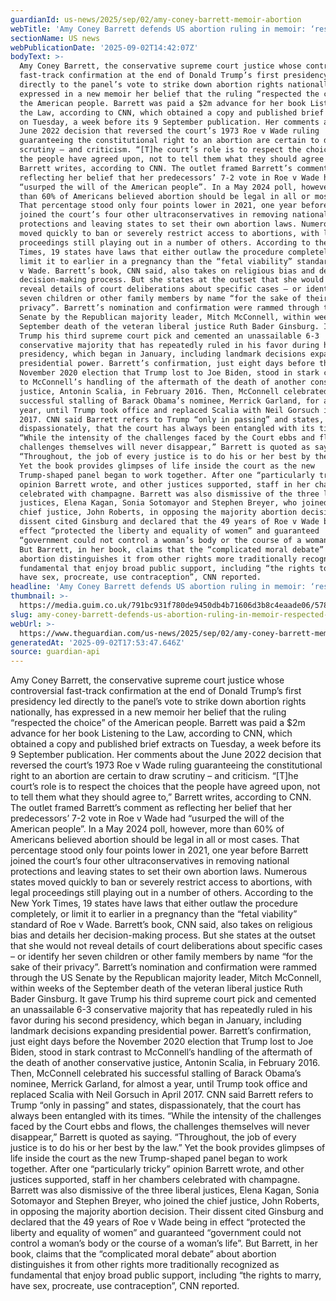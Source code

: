 ```yaml
---
guardianId: us-news/2025/sep/02/amy-coney-barrett-memoir-abortion
webTitle: 'Amy Coney Barrett defends US abortion ruling in memoir: ‘respected choice’'
sectionName: US news
webPublicationDate: '2025-09-02T14:42:07Z'
bodyText: >-
  Amy Coney Barrett, the conservative supreme court justice whose controversial
  fast-track confirmation at the end of Donald Trump’s first presidency led
  directly to the panel’s vote to strike down abortion rights nationally, has
  expressed in a new memoir her belief that the ruling “respected the choice” of
  the American people. Barrett was paid a $2m advance for her book Listening to
  the Law, according to CNN, which obtained a copy and published brief extracts
  on Tuesday, a week before its 9 September publication. Her comments about the
  June 2022 decision that reversed the court’s 1973 Roe v Wade ruling
  guaranteeing the constitutional right to an abortion are certain to draw
  scrutiny – and criticism. “[T]he court’s role is to respect the choices that
  the people have agreed upon, not to tell them what they should agree to,”
  Barrett writes, according to CNN. The outlet framed Barrett’s comment as
  reflecting her belief that her predecessors’ 7-2 vote in Roe v Wade had
  “usurped the will of the American people”. In a May 2024 poll, however, more
  than 60% of Americans believed abortion should be legal in all or most cases.
  That percentage stood only four points lower in 2021, one year before Barrett
  joined the court’s four other ultraconservatives in removing national
  protections and leaving states to set their own abortion laws. Numerous states
  moved quickly to ban or severely restrict access to abortions, with legal
  proceedings still playing out in a number of others. According to the New York
  Times, 19 states have laws that either outlaw the procedure completely, or
  limit it to earlier in a pregnancy than the “fetal viability” standard of Roe
  v Wade. Barrett’s book, CNN said, also takes on religious bias and details her
  decision-making process. But she states at the outset that she would not
  reveal details of court deliberations about specific cases – or identify her
  seven children or other family members by name “for the sake of their
  privacy”. Barrett’s nomination and confirmation were rammed through the US
  Senate by the Republican majority leader, Mitch McConnell, within weeks of the
  September death of the veteran liberal justice Ruth Bader Ginsburg. It gave
  Trump his third supreme court pick and cemented an unassailable 6-3
  conservative majority that has repeatedly ruled in his favor during his second
  presidency, which began in January, including landmark decisions expanding
  presidential power. Barrett’s confirmation, just eight days before the
  November 2020 election that Trump lost to Joe Biden, stood in stark contrast
  to McConnell’s handling of the aftermath of the death of another conservative
  justice, Antonin Scalia, in February 2016. Then, McConnell celebrated his
  successful stalling of Barack Obama’s nominee, Merrick Garland, for almost a
  year, until Trump took office and replaced Scalia with Neil Gorsuch in April
  2017. CNN said Barrett refers to Trump “only in passing” and states,
  dispassionately, that the court has always been entangled with its times.
  “While the intensity of the challenges faced by the Court ebbs and flows, the
  challenges themselves will never disappear,” Barrett is quoted as saying.
  “Throughout, the job of every justice is to do his or her best by the law.”
  Yet the book provides glimpses of life inside the court as the new
  Trump-shaped panel began to work together. After one “particularly tricky”
  opinion Barrett wrote, and other justices supported, staff in her chambers
  celebrated with champagne. Barrett was also dismissive of the three liberal
  justices, Elena Kagan, Sonia Sotomayor and Stephen Breyer, who joined the
  chief justice, John Roberts, in opposing the majority abortion decision. Their
  dissent cited Ginsburg and declared that the 49 years of Roe v Wade being in
  effect “protected the liberty and equality of women” and guaranteed
  “government could not control a woman’s body or the course of a woman’s life”.
  But Barrett, in her book, claims that the “complicated moral debate” about
  abortion distinguishes it from other rights more traditionally recognized as
  fundamental that enjoy broad public support, including “the rights to marry,
  have sex, procreate, use contraception”, CNN reported.
headline: 'Amy Coney Barrett defends US abortion ruling in memoir: ‘respected choice’'
thumbnail: >-
  https://media.guim.co.uk/791bc931f780de9450db4b71606d3b8c4eaade06/578_0_3334_2667/500.jpg
slug: amy-coney-barrett-defends-us-abortion-ruling-in-memoir-respected-choice
webUrl: >-
  https://www.theguardian.com/us-news/2025/sep/02/amy-coney-barrett-memoir-abortion
generatedAt: '2025-09-02T17:53:47.646Z'
source: guardian-api
---
```

Amy Coney Barrett, the conservative supreme court justice whose controversial fast-track confirmation at the end of Donald Trump’s first presidency led directly to the panel’s vote to strike down abortion rights nationally, has expressed in a new memoir her belief that the ruling “respected the choice” of the American people. Barrett was paid a $2m advance for her book Listening to the Law, according to CNN, which obtained a copy and published brief extracts on Tuesday, a week before its 9 September publication. Her comments about the June 2022 decision that reversed the court’s 1973 Roe v Wade ruling guaranteeing the constitutional right to an abortion are certain to draw scrutiny – and criticism. “[T]he court’s role is to respect the choices that the people have agreed upon, not to tell them what they should agree to,” Barrett writes, according to CNN. The outlet framed Barrett’s comment as reflecting her belief that her predecessors’ 7-2 vote in Roe v Wade had “usurped the will of the American people”. In a May 2024 poll, however, more than 60% of Americans believed abortion should be legal in all or most cases. That percentage stood only four points lower in 2021, one year before Barrett joined the court’s four other ultraconservatives in removing national protections and leaving states to set their own abortion laws. Numerous states moved quickly to ban or severely restrict access to abortions, with legal proceedings still playing out in a number of others. According to the New York Times, 19 states have laws that either outlaw the procedure completely, or limit it to earlier in a pregnancy than the “fetal viability” standard of Roe v Wade. Barrett’s book, CNN said, also takes on religious bias and details her decision-making process. But she states at the outset that she would not reveal details of court deliberations about specific cases – or identify her seven children or other family members by name “for the sake of their privacy”. Barrett’s nomination and confirmation were rammed through the US Senate by the Republican majority leader, Mitch McConnell, within weeks of the September death of the veteran liberal justice Ruth Bader Ginsburg. It gave Trump his third supreme court pick and cemented an unassailable 6-3 conservative majority that has repeatedly ruled in his favor during his second presidency, which began in January, including landmark decisions expanding presidential power. Barrett’s confirmation, just eight days before the November 2020 election that Trump lost to Joe Biden, stood in stark contrast to McConnell’s handling of the aftermath of the death of another conservative justice, Antonin Scalia, in February 2016. Then, McConnell celebrated his successful stalling of Barack Obama’s nominee, Merrick Garland, for almost a year, until Trump took office and replaced Scalia with Neil Gorsuch in April 2017. CNN said Barrett refers to Trump “only in passing” and states, dispassionately, that the court has always been entangled with its times. “While the intensity of the challenges faced by the Court ebbs and flows, the challenges themselves will never disappear,” Barrett is quoted as saying. “Throughout, the job of every justice is to do his or her best by the law.” Yet the book provides glimpses of life inside the court as the new Trump-shaped panel began to work together. After one “particularly tricky” opinion Barrett wrote, and other justices supported, staff in her chambers celebrated with champagne. Barrett was also dismissive of the three liberal justices, Elena Kagan, Sonia Sotomayor and Stephen Breyer, who joined the chief justice, John Roberts, in opposing the majority abortion decision. Their dissent cited Ginsburg and declared that the 49 years of Roe v Wade being in effect “protected the liberty and equality of women” and guaranteed “government could not control a woman’s body or the course of a woman’s life”. But Barrett, in her book, claims that the “complicated moral debate” about abortion distinguishes it from other rights more traditionally recognized as fundamental that enjoy broad public support, including “the rights to marry, have sex, procreate, use contraception”, CNN reported.
